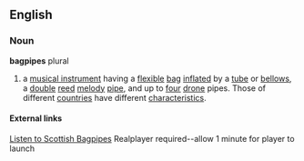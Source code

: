 ==English==
===Noun===
'''bagpipes''' plural
# a [[musical instrument]] having a [[flexible]] [[bag]] [[inflated]] by a [[tube]] or [[bellows]], a [[double]] [[reed]] [[melody]] [[pipe]], and up to [[four]] [[drone]] pipes. Those of different [[country|countries]] have different [[characteristic]]s.
==== External links ====
[http://www.bagpipes.freeuk.com/tioram.ram Listen to Scottish Bagpipes]
Realplayer required--allow 1 minute for player to launch